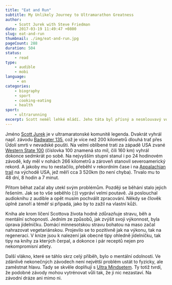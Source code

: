 ```yaml
---
title: "Eat and Run"
subtitle: My Unlikely Journey to Ultramarathon Greatness
author:
    - Scott Jurek with Steve Friedman
date: 2017-03-19 11:49:47 +0800
slug: eat-and-run
thumbnail: ./img/eat-and-run.jpg
pageCount: 288
duration: 504
status:
    - read
type:
    - audible
    - mobi
language:
     - en
categories:
    - biography
    - sport
    - cooking-eating
    - health
sport:
    - ultrarunning
excerpt: Scott neměl lehké mládí. Jeho táta byl přísný a nesmlouvavý voják. Namísto hraní s kamarády často rovnal dřevo. Matka začala upoštět věci, znak přicházející roztroušené sklerózy, když Scottovi bylo zhruba 6 let. Sám měl vysoký tlak a nic nenasvědčovalo tomu, že dosáhne něčeho znamenitého. Tyhle překážky ho ale nezastavily, naopak, vytrénovaly jeho vůli, odolnost a houževnatost. A právě tyhle vlastnosti naplno zúročil v ultrarunningu.
---
```


Jméno <a href="http://www.scottjurek.com/about-scott/" target="_blank">Scott Jurek</a> je v ultramaratonské komunitě legenda. Dvakrát vyhrál např. závodu [Badwater 135](http://www.badwater.com/event/badwater-135/), což je více než 200 kilometrů dlouhá trať přes Údolí smrti v nevadské poušti. Na velmi oblíbené trati za západě USA zvané <a href="http://www.wser.org/history-year-by-year/" target="_blank">Western State 100</a> (číslovka 100 znamená sto mil, čili 160 km) vyhrál dokonce sedmkrát po sobě. Na nejvyšším stupni stanul i po 24 hodinovém závodě, kdy měl v nohách 266 kilometrů a zároveň stanovil severoamerický rekord. A jakoby mu to nestačilo, přeběhl v rekordním čase i na <a href="http://www.scottjurek.com/appalachian-trail/" target="_blank">Appalachian trail</a> na východě USA, jež měří cca 3 520km (to není chyba). Trvalo mu to 48 dní, 8 hodin a 7 minut.

Přitom běhat začal aby utekl svým problémům. Později se běhání stalo jejich řešením. Jak se to vše seběhlo (:)) vypráví velmi poutavě. Já poslouchal audioknihu z audible a opět musím pochválit zpracování. Někdy se člověk úplně zanoří a téměř si připadá, jako by to zažil na vlastní kůži.

Kniha ale krom líčení Scottova života hodně zdůrazňuje stravu, běh a mentální schopnosti. Jedním ze způsobů, jak zvýšit svoji výkonnost, byla úprava jídelníčku. Domácí minnesotskou stravu bohatou na maso začal nahrazovat vegetariánskou. Projevilo se to pozitivně jak na výkonu, tak na regeneraci. V knize jsou k nalezení jak obecné tipy ohledně jídelníčku, tak tipy na knihy za kterých čerpal, a dokonce i pár receptů nejen pro nekompromisní atlety.

Další vlákno, které se táhlo skrz celý příběh, bylo o mentální odolnosti. Ve zdánlivě nekonečných závodech není největší problém ustát to fyzicky, ale zaměstnat hlavu. Tady se skvěle doplňují s <a href="http://jenahajek.com/knihy/the-ultra-mindset/" target="_blank">Ultra Mindsetem</a>. Ty totiž tvrdí, že podobné závody mohou vytrénovat vůli tak, že ji nic nezastaví. Na závodní dráze ani mimo ni.
